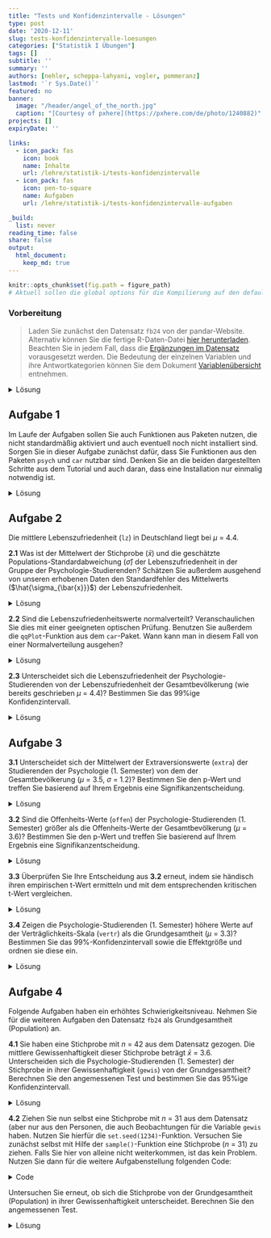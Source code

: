 ```yaml
---
title: "Tests und Konfidenzintervalle - Lösungen" 
type: post
date: '2020-12-11' 
slug: tests-konfidenzintervalle-loesungen
categories: ["Statistik I Übungen"] 
tags: [] 
subtitle: ''
summary: '' 
authors: [nehler, scheppa-lahyani, vogler, pommeranz] 
lastmod: '`r Sys.Date()`'
featured: no
banner:
  image: "/header/angel_of_the_north.jpg"
  caption: "[Courtesy of pxhere](https://pxhere.com/de/photo/1240882)"
projects: []
expiryDate: ''

links:
  - icon_pack: fas
    icon: book
    name: Inhalte
    url: /lehre/statistik-i/tests-konfidenzintervalle
  - icon_pack: fas
    icon: pen-to-square
    name: Aufgaben
    url: /lehre/statistik-i/tests-konfidenzintervalle-aufgaben

_build:
  list: never
reading_time: false
share: false
output:
  html_document:
    keep_md: true
---
```


```r
knitr::opts_chunk$set(fig.path = figure_path)
# Aktuell sollen die global options für die Kompilierung auf den default Einstellungen gelassen werden
```

### Vorbereitung

> Laden Sie zunächst den Datensatz `fb24` von der pandar-Website. Alternativ können Sie die fertige R-Daten-Datei [<i class="fas fa-download"></i> hier herunterladen](/daten/fb24.rda). Beachten Sie in jedem Fall, dass die [Ergänzungen im Datensatz](/lehre/statistik-i/tests-konfidenzintervalle/#prep) vorausgesetzt werden. Die Bedeutung der einzelnen Variablen und ihre Antwortkategorien können Sie dem Dokument [Variablenübersicht](/lehre/statistik-i/variablen.pdf) entnehmen.

<details><summary>Lösung</summary>

```r
#### Was bisher geschah: ----

# Daten laden
load(url('https://pandar.netlify.app/daten/fb24.rda'))

# Nominalskalierte Variablen in Faktoren verwandeln
fb24$hand_factor <- factor(fb24$hand,
                             levels = 1:2,
                             labels = c("links", "rechts"))
fb24$fach <- factor(fb24$fach,
                    levels = 1:5,
                    labels = c('Allgemeine', 'Biologische', 'Entwicklung', 'Klinische', 'Diag./Meth.'))
fb24$ziel <- factor(fb24$ziel,
                        levels = 1:4,
                        labels = c("Wirtschaft", "Therapie", "Forschung", "Andere"))
fb24$wohnen <- factor(fb24$wohnen, 
                      levels = 1:4, 
                      labels = c("WG", "bei Eltern", "alleine", "sonstiges"))

# Rekodierung invertierter Items
fb24$mdbf4_r <- -1 * (fb24$mdbf4 - 5)
fb24$mdbf11_r <- -1 * (fb24$mdbf11 - 5)
fb24$mdbf3_r <-  -1 * (fb24$mdbf3 - 5)
fb24$mdbf9_r <-  -1 * (fb24$mdbf9 - 5)

# Berechnung von Skalenwerten
fb24$gs_pre  <- fb24[, c('mdbf1', 'mdbf4_r', 
                        'mdbf8', 'mdbf11_r')] |> rowMeans()
fb24$ru_pre <-  fb24[, c("mdbf3_r", "mdbf6", 
                         "mdbf9_r", "mdbf12")] |> rowMeans()

# z-Standardisierung
fb24$ru_pre_zstd <- scale(fb24$ru_pre, center = TRUE, scale = TRUE)

```

Prüfen Sie zur Sicherheit, ob alles funktioniert hat:

```r
dim(fb24)
```

Der Datensatz besteht aus `r nrow(fb24)` Zeilen (Beobachtungen) und mindestens (unter Einbeziehung der Ergänzungen) `r ncol(fb24)` Spalten (Variablen). Falls Sie bereits weitere eigene Variablen erstellt haben, kann die Spaltenzahl natürlich abweichen.

</details>


## Aufgabe 1

Im Laufe der Aufgaben sollen Sie auch Funktionen aus Paketen nutzen, die nicht standardmäßig aktiviert und auch eventuell noch nicht installiert sind. Sorgen Sie in dieser Aufgabe zunächst dafür, dass Sie Funktionen aus den Paketen `psych` und `car` nutzbar sind. Denken Sie an die beiden dargestellten Schritte aus dem Tutorial und auch daran, dass eine Installation nur einmalig notwendig ist. 

<details><summary>Lösung</summary>

Installieren aller wichtigen Packages. Beachten Sie, dass das `psych` Paket eventuell schon im Tutorial installiert wurde, weshalb Sie dies nicht nochmal machen müssen.

```r
install.packages("psych")
install.packages("car")
```

Damit die Funktionen ansprechbar sind, müssen die Pakete auch noch mittels `library` aktiviert werden.

```r
library(psych)
library(car)
```

</details>


## Aufgabe 2

Die mittlere Lebenszufriedenheit (`lz`) in Deutschland liegt bei $\mu$ = 4.4.

**2.1** Was ist der Mittelwert der Stichprobe ($\bar{x}$) und die geschätzte Populations-Standardabweichung ($\hat\sigma$) der Lebenszufriedenheit in der Gruppe der Psychologie-Studierenden? Schätzen Sie außerdem ausgehend von unseren erhobenen Daten den Standardfehler des Mittelwerts ($\hat{\sigma_{\bar{x}}}$) der Lebenszufriedenheit.

<details><summary>Lösung</summary>

**Variante 1**:

```r
mean_lz <- mean(fb24$lz, na.rm = TRUE) #Mittlere Lebenszufriedenheit
mean_lz

sd_lz <- sd(fb24$lz, na.rm = TRUE) #Standardabweichung (Populationsschätzer)
sd_lz

n_lz <- length(na.omit(fb24$lz)) #Stichprobengröße

se_lz <- sd_lz / sqrt(n_lz) #Standardfehler
se_lz
```

* Der Mittelwert der Lebenszufriedenheit in der Stichprobe liegt bei `r round(mean_lz, digits = 3)`.
* Die Standardabweichung der Lebenszufriedenheit beträgt `r round(sd_lz, digits = 3)`.
* Der Standardfehler des Mittelwerts der Lebenszufriedenheit wird als `r round(se_lz, digits = 3)` geschätzt.

**Variante 2**:

```r
describe(fb24$lz) #Funktion aus Paket "psych"
```

</details>



**2.2** Sind die Lebenszufriedenheitswerte normalverteilt? Veranschaulichen Sie dies mit einer geeigneten optischen Prüfung. Benutzen Sie außerdem die `qqPlot`-Funktion aus dem `car`-Paket. Wann kann man in diesem Fall von einer Normalverteilung ausgehen?

<details><summary>Lösung</summary>

```r
#Histogramm zur Veranschaulichung der Normalverteilung
hist(fb24$lz, xlim = c(1,7), main = "Histogramm", xlab = "Score", ylab = "Dichte", freq = FALSE)
curve(dnorm(x, mean = mean(fb24$lz, na.rm = TRUE), sd = sd(fb24$lz, na.rm = TRUE)), add = TRUE)

#geeigneter Plot: QQ-Plot. Alle Punkte sollten auf einer Linie liegen.
qqnorm(fb24$lz)
qqline(fb24$lz)

#Die qqPlot-Funktion zeichnet ein Konfidenzintervall in den QQ-Plot. Dies macht es für Betrachter:innen einfacher zu entscheiden, ob alle Punkte in etwa auf einer Linie liegen. Die Punkte sollten nicht außerhalb der blauen Linien liegen.
qqPlot(fb24$lz)

```
Das Histogramm, sowie beide Darstellungsweisen des QQ-Plot weisen darauf hin, dass die Daten **nicht** normalverteilt sind.

</details>



**2.3** Unterscheidet sich die Lebenszufriedenheit der Psychologie-Studierenden von der Lebenszufriedenheit der Gesamtbevölkerung (wie bereits geschrieben $\mu$ = 4.4)? Bestimmen Sie das 99%ige Konfidenzintervall.

<details><summary>Lösung</summary>

Da die Varianz der Grundgesamtheit nicht bekannt ist, wird ein t-Test herangezogen.
Obwohl keine Normalverteilung vorliegt, können wir aufgrund des *zentralen Grenzwertsatzes* trotzdem einen t-Test rechnen.

**Hypothesengenerierung:**

$\alpha$ = .01 

$H_0$: Die durchschnittliche Lebenzufriedenheit der Psychologie-Studierenden $\mu_1$ unterscheidet sich nicht von der Lebenszufriedenheit der Gesamtbevölkerung $\mu_0$.

$H_0$: $\mu_0$ $=$ $\mu_1$

$H_1$: Die durchschnittliche Lebenzufriedenheit der Psychologie-Studierenden $\mu_1$ unterscheidet sich von der Lebenszufriedenheit der Gesamtbevölkerung $\mu_0$.

$H_1$: $\mu_0$ $\neq$ $\mu_1$

```r
t.test(fb24$lz, mu=4.4)
t.test(fb24$lz, mu=4.4, conf.level = 0.99) #Default ist 95%, deshalb erhöhen wir auf 99%
```

Zuvor ist uns aufgefallen, dass die Lebenszufriedenheit nicht normalverteilt ist.
Außerdem haben wir gelernt das ab $n$ > 30 der zentrale Grenzwertsatz greift.
Es gibt aber auch noch die Möglichkeit auf einen Test mit weniger strengen Voraussetzungen zurückzugreifen. Dafür büßen wir etwas Power ($1 - \beta$) ein. Das heißt, wenn ein Effekt vorliegt ist es schwerer (unwahrscheinlicher) diesen nachzuweisen.
Der Ein-Stichproben Wilcoxon Tests der folgt wird **nicht** in der Vorlesung behandelt und ist auch **nicht** klausurrelevant.

```r
wilcox.test(fb24$lz, mu = 4.4, conf.level = 0.99) #gleiche Argumente wie beim t-Test
```

Auch dieser Test fällt signifikant aus. Daraus können wir schließen:

Mit einer Irrtumswahrscheinlichkeit von 1% kann die $H_0$ verworfen werden. Die Psychologie-Studierenden unterscheiden sich in ihrer Lebenszufriedenheit von der Gesamtbevölkerung. 

</details>

## Aufgabe 3

**3.1** Unterscheidet sich der Mittelwert der Extraversionswerte (`extra`) der Studierenden der Psychologie (1. Semester) von dem der Gesamtbevölkerung ($\mu$ = 3.5, $\sigma$ = 1.2)? Bestimmen Sie den p-Wert und treffen Sie basierend auf Ihrem Ergebnis eine Signifikanzentscheidung.

<details><summary>Lösung</summary>

**Hypothesengenerierung:**

$\alpha$ = .05 

$H_0$: Der Mittelwert der Extraversionswerte der Psychologie-Studierenden $\mu_1$ unterscheidet sich nicht von der Gesamtbevölkerung $\mu_0$.

$H_0$: $\mu_0$ $=$ $\mu_1$

$H_1$: Die Mittelwert der Extraversionswerte der Psychologie-Studierenden $\mu_1$ unterscheidet sich von der Gesamtbevölkerung $\mu_0$.

$H_1$: $\mu_0$ $\neq$ $\mu_1$

```r
## Erste Schritte

anyNA(fb24$extra) #NA's vorhanden

mean_extra_pop <- 3.5 #Mittelwert der Population

sd_extra_pop <- 1.2 #empirische Standardabweichung der Population

se_extra <- sd_extra_pop / sqrt(length(na.omit(fb24$extra))) #Standardfehler

mean_extra_smpl <- mean(fb24$extra, na.rm = TRUE) #Mittelwert der Stichprobe

```
**z-Wert bestimmen**
```r
z_extra <- (mean_extra_smpl - mean_extra_pop) / se_extra #empirischer z-Wert
```
**p-Wert bestimmen**
```r
2 * pnorm(z_extra) #p < .05, signifikant
```
**optionale z-Wert-Prüfung**
```r
z_krit <- qnorm(1 - 0.05/2) #kritischer z-Wert, zweiseitig

abs(z_extra) > z_krit #signifikant, kann als zusätzliche Überprüfung genutzt werden
```

</details>

**3.2** Sind die Offenheits-Werte (`offen`) der Psychologie-Studierenden (1. Semester) größer als die Offenheits-Werte der Gesamtbevölkerung ($\mu$ = 3.6)? Bestimmen Sie den p-Wert und treffen Sie basierend auf Ihrem Ergebnis eine Signifikanzentscheidung.

<details><summary>Lösung</summary>

**Hypothesengenerierung:**

$\alpha$ = .05 

$H_0$: Die durchschnittlichen Offenheits-Werte der Psychologie-Studierenden $\mu_1$ sind geringer oder gleich groß wie die Werte der Gesamtbevölkerung $\mu_0$.

$H_0$: $\mu_0$ $\geq$ $\mu_1$

$H_1$: Die durchschnittlichen Offenheits-Werte der Psychologie-Studierenden $\mu_1$ sind größer als die Werte der Gesamtbevölkerung $\mu_0$.

$H_1$: $\mu_0$ $<$ $\mu_1$

```r
t.test(fb24$offen, mu = 3.6, alternative = "greater")
```

```r
t_test2 <- t.test(fb24$offen, mu = 3.6, alternative = "greater")
p_test2 <- t_test2$p.value
```

Der p-Wert beträgt `r round(p_test2, digits = 4)` < .05, somit kann mit einer Irrtumswahrscheinlichkeit von 5% die $H_0$ verworfen werden. Die Psychologie-Studierenden haben höhere Offenheits-Werte im Vergleich zur Gesamtbevölkerung.


</details>

**3.3** Überprüfen Sie Ihre Entscheidung aus **3.2** erneut, indem sie händisch ihren empirischen t-Wert ermitteln und mit dem entsprechenden kritischen t-Wert vergleichen.

<details><summary>Lösung</summary>

```r
t_emp <- (mean(fb24$offen, na.rm = TRUE)-3.6) / (sd(fb24$offen, na.rm = TRUE)/sqrt(length(na.omit(fb24$offen)))) # (Mittelwert Stichprobe - Mittelwert Population) / Standardfehler des Mittelwerts
t_krit <- qt(0.05, df = (length(na.omit(fb24$offen))-1), lower.tail = FALSE) # Bei "Default" des vorigen Tests gehen wir von 5% beim Alphafehler aus - Alternativhypothese Größer, daher lower.tail = F
t_emp > t_krit #Vergleich
```

Da der empirische Wert größer als der kritische Wert ist, können wir erneut bestätigen, dass die H0 verworfen und die H1 angenommen werden kann!

</details>

**3.4** Zeigen die Psychologie-Studierenden (1. Semester) höhere Werte auf der Verträglichkeits-Skala (`vertr`) als die Grundgesamtheit ($\mu$ = 3.3)? Bestimmen Sie das 99%-Konfidenzintervall sowie die Effektgröße und ordnen sie diese ein.



<details><summary>Lösung</summary>

**Hypothesengenerierung:**

$\alpha$ = .01 

$H_0$: Die durchschnittlichen Verträglichkeits-Werte der Psychologie-Studierenden $\mu_1$ sind geringer oder gleich groß wie die Werte der Gesamtbevölkerung $\mu_0$.

$H_0$: $\mu_0$ $\geq$ $\mu_1$

$H_1$: Die durchschnittlichen Verträglichkeits-Werte der Psychologie-Studierenden $\mu_1$ sind größer als die Werte der Gesamtbevölkerung $\mu_0$.

$H_1$: $\mu_0$ $<$ $\mu_1$

```r
anyNA(fb24$vertr) # NAs vorhanden !

mean_vertr <- mean(fb24$vertr, na.rm = TRUE) #Mittlere Verträglichkeit der Stichprobe

sd_vertr <- sd(fb24$vertr, na.rm = TRUE) #Stichproben SD (Populationsschätzer)

mean_pop_vertr <- 3.3 #Mittlere Verträglichkeit der Grundgesamtheit
```
**Konfidenzintervall**
```r
t_quantil_einseitig_vertr <- qt(0.01, df = length(na.omit(fb24$vertr))-1, lower.tail = FALSE)

t_lower_vertr <- mean_vertr - t_quantil_einseitig_vertr * (sd_vertr / sqrt(length(na.omit(fb24$vertr)))) # Formel für N muss angepasst werden an NAs -> Wir nehmen die Länge des Vektors der Variable ohne NA statt nrow! Siehe Deskriptivstatistik für Intervallskalen
```
**Effektgröße**
```r
d3 <- abs((mean_vertr - mean_pop_vertr) / sd_vertr) #abs(), da Betrag
d3
```

Da der Mittelwert der Population von `r round(mean_pop_vertr, digits = 2)` kleiner ist als das untere Konfidenzintervall mit `r round(t_lower_vertr, digits = 3)` kann die $H_0$ verworfen werden.
Die Effektgröße ist mit `r round(d3, digits = 2)` nach Cohen (1988) als klein einzuordnen.


</details>





## Aufgabe 4

Folgende Aufgaben haben ein erhöhtes Schwierigkeitsniveau.
Nehmen Sie für die weiteren Aufgaben den Datensatz `fb24` als Grundgesamtheit (Population) an.

**4.1** Sie haben eine Stichprobe mit $n$ = 42 aus dem Datensatz gezogen. Die mittlere Gewissenhaftigkeit dieser Stichprobe beträgt $\bar{x}$ = 3.6. Unterscheiden sich die Psychologie-Studierenden (1. Semester) der Stichprobe in ihrer Gewissenhaftigkeit (`gewis`) von der Grundgesamtheit?
Berechnen Sie den angemessenen Test und bestimmen Sie das 95%ige Konfidenzintervall.

<details><summary>Lösung</summary>

**Hypothesengenerierung:**

$\alpha$ = .05 

$H_0$: Die durchschnittliche Gewissenhaftigkeit der Psychologie-Studierenden aus der Stichprobe $\mu_1$ unterscheidet sich nicht von der Gewissenhaftigkeit der Gesamtbevölkerung (Datensatz) $\mu_0$.

$H_0$: $\mu_0$ $=$ $\mu_1$

$H_1$: Die durchschnittliche Gewissenhaftigkeit der Psychologie-Studierenden aus der Stichprobe $\mu_1$ unterscheidet sich von der Gewissenhaftigkeit der Gesamtbevölkerung (Datensatz) $\mu_0$.

$H_1$: $\mu_0$ $\neq$ $\mu_1$

**z-Test:**

Wir arbeiten für diesen Aufgabenblock unter der Annahme, dass uns die Daten der gesamten Population, in unserem Fall aller Psychologie 1. Semester, in Form des Datensatzes `fb24` vorliegen. Daher ist der angemessene Test ist in diesem Fall der z-Test.

Zuvor überprüfen wir noch ob es fehlende Werte auf der Variable `gewis` gibt. Sollte dies nicht der Fall sein können wir uns das Argument `na.rm = TRUE` sowie die Funktion `na.omit()` später an mehreren Stellen in der Rechnung sparen.

```r
anyNA(fb24$gewis) #NA's vorhanden

```

Nun zur eigentlichen Rechnung:

```r
mean_gewis_pop <- mean(fb24$gewis, na.rm = TRUE) #Mittelwert der Population

mean_gewis_smpl1 <- 3.6 #Mittelwert der Stichprobe
```

Weiterhin brauchen wir den Standardfehler. Dieser erechnet sich bei einem z-Test über die Standardabweichung der Population.

Da unser Datensatz nun die Population ist, können wir einfach die Standardabweichung der Werte im Datensatz bestimmen. Wir müssen hier aber nicht schätzen, da wir davon ausgehen, dass die ganze Population im Datensatz vorliegt. Deshalb muss die `sd()`-Funktion, die von Natur aus die geschätzte Standardabweichung berechnet, noch korrigiert werden mit dem Faktor $\sqrt\frac{n-1}{n}$. Anschließend kann der Standardfehler des Mittelwerts berechnet werden.

```r
sd_gewis_pop <- sd(fb24$gewis, na.rm = TRUE) * sqrt((length(na.omit(fb24$gewis)) - 1) / length(na.omit(fb24$gewis))) #empirische Standardabweichung der Population

se_gewis <- sd_gewis_pop / sqrt(42) #Standardfehler des Mittelwerts 
```


Die Teststatistik bestimmt sich mit:

```r
z_gewis1 <- (mean_gewis_smpl1 - mean_gewis_pop) / se_gewis #empirischer z-Wert

z_krit <- qnorm(1 - 0.05/2) #kritischer z-Wert, zweiseitig
```

Der Abgleich des empirischen z-Werts mit dem kritischen Wert ergibt:

```r
abs(z_gewis1) > z_krit #nicht signifikant
```

Alternativ lässt sich auch noch der p-Wert über folgende Formel berechnen:

```r
2 * pnorm(z_gewis1, lower.tail = FALSE) #p Wert
```

Da dieser größer ist als unser $alpha = 0.05$ können wir die Nullhypothese nicht verwerfen.

**Konfidenzintervall:**

```r
upper_conf_gewis <- mean_gewis_smpl1 + z_krit * se_gewis
lower_conf_gewis <- mean_gewis_smpl1 - z_krit * se_gewis

conf_int <- c(lower_conf_gewis, upper_conf_gewis)
conf_int
```

Mit einer Irrtumswahrscheinlichkeit von 5% kann die $H_0$ nicht verworfen werden. Die Psychologie-Studierenden der Stichprobe unterscheiden sich nicht in ihrer Gewissenhaftigkeit von der Grundgesamtheit (Datensatz). 
Das 95%-ige Konfidenzintervall liegt zwischen `r round(conf_int[1], digits = 2)` und `r round(conf_int[2], digits = 2)`.


</details>


**4.2** Ziehen Sie nun selbst eine Stichprobe mit $n$ = 31 aus dem Datensatz (aber nur aus den Personen, die auch Beobachtungen für die Variable `gewis` haben. Nutzen Sie hierfür die `set.seed(1234)`-Funktion. Versuchen Sie zunächst selbst mit Hilfe der `sample()`-Funktion eine Stichprobe ($n$ = 31) zu ziehen. Falls Sie hier von alleine nicht weiterkommen, ist das kein Problem. Nutzen Sie dann für die weitere Aufgabenstellung folgenden Code:

<details><summary>Code</summary>

```r
fb24_red <- fb24[!is.na(fb24$gewis),] #NA's entfernen
set.seed(1234) #erlaubt Reproduzierbarkeit
fb24_sample <- fb24_red[sample(nrow(fb24_red), size = 31), ] #zieht eine Stichprobe mit n = 31
```

</details>

Untersuchen Sie erneut, ob sich die Stichprobe von der Grundgesamtheit (Population) in ihrer Gewissenhaftigkeit unterscheidet. Berechnen Sie den angemessenen Test.

<details><summary>Lösung</summary>

**Hypothesengenerierung:**

$\alpha$ = .05 

$H_0$: Die durchschnittliche Gewissenhaftigkeit der Psychologie-Studierenden aus der Stichprobe $\mu_1$ unterscheidet sich nicht von der Gewissenhaftigkeit der Gesamtbevölkerung (Datensatz) $\mu_0$.

$H_0$: $\mu_0$ $=$ $\mu_1$

$H_1$: Die durchschnittliche Gewissenhaftigkeit der Psychologie-Studierenden aus der Stichprobe $\mu_1$ unterscheidet sich von der Gewissenhaftigkeit der Gesamtbevölkerung (Datensatz) $\mu_0$.

$H_1$: $\mu_0$ $\neq$ $\mu_1$

**Stichprobenziehung:**

```r
fb24_red <- fb24[!is.na(fb24$gewis),] #NA's entfernen

set.seed(1234) #erlaubt Reproduzierbarkeit
fb24_sample <- fb24_red[sample(nrow(fb24_red), size = 31), ] #zieht eine Stichprobe mit n = 31
```

Mit der `set.seed()`-Funktion haben wir uns bereits im vorherigen Kapitel zu [Verteilungen](/lehre/statistik-i/verteilungen/) beschäftigt. Sie erlaubt uns die Ergebnisse eines Zufallsvorgangs konstant zu halten.
Die `sample()`-Funktion nimmt als erstes Argument **keinen** Datensatz entgegen sondern ausschließlich einen Vektor. Daher nutzen wir die Funktion um uns wahllos 31 Zahlen zwischen 1 und `nrow(fb24_red)` auszugeben. Der äußere Teil gibt uns dann die Zeilen (Personen) die mit den besagten 31 Zahlen übereinstimmen wieder. 

**z-Test:**

Nachdem wir unsere Stichprobe gezogen haben ist die Berechnung analog zu Aufgabe 4.1. Für eine detailierte Beschreibung der Rechenschritte verweisen wir Sie auf die Lösung der vorherigen Aufgabe.

```r
anyNA(fb24$gewis) #NA's vorhanden

mean_gewis_pop <- mean(fb24_red$gewis) #Mittelwert der Population

sd_gewis_pop <- sd(fb24_red$gewis) * sqrt((length(na.omit(fb24_red$gewis)) - 1) / length(na.omit(fb24_red$gewis))) #empirische Standardabweichung der Population

se_gewis <- sd_gewis_pop / sqrt(length(na.omit(fb24_sample))) #Standardfehler

mean_gewis_smpl2 <- mean(fb24_sample$gewis, na.rm = TRUE) #Mittelwert der Stichprobe

z_gewis2 <- (mean_gewis_smpl2 - mean_gewis_pop) / se_gewis #empirischer z-Wert

z_krit <- qnorm(1 - 0.05/2) #kritischer z-Wert, zweiseitig

abs(z_gewis2) > z_krit #nicht signifikant

2 * pnorm(z_gewis2) #p > .05, nicht signifikant
```

Mit einer Irrtumswahrscheinlichkeit von 5% kann die $H_0$ **nicht** verworfen werden. Die Psychologie-Studierenden der Stichprobe unterscheiden sich in ihrer Gewissenhaftigkeit nicht von der Grundgesamtheit (Datensatz). 

</details>
